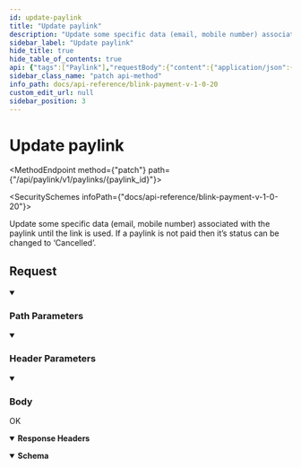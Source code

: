 ```yaml
---
id: update-paylink
title: "Update paylink"
description: "Update some specific data (email, mobile number) associated with the paylink until the link is used. If a paylink is not paid  then it’s status can be changed to ‘Cancelled’."
sidebar_label: "Update paylink"
hide_title: true
hide_table_of_contents: true
api: {"tags":["Paylink"],"requestBody":{"content":{"application/json":{"schema":{"type":"object","x-examples":{"Example 1":{"email":"testdemo@yopmail.com"}},"properties":{"email":{"type":"string","description":"Email address\n"},"mobile_number":{"type":"string","x-stoplight":{"id":"nbdr9hl42qs3r"},"description":"Customer mobile number\n"},"status":{"type":"string","x-stoplight":{"id":"1j6ly1sax809p"},"description":"Paylink status\n"}}}}}},"parameters":[{"name":"Authorization","in":"header","description":"The authorization token","schema":{"type":"string"},"example":"Bearer {{access_token}}"},{"name":"paylink_id","in":"path","description":"The paylink ID","schema":{"type":"string"},"required":true}],"responses":{"200":{"description":"OK","headers":{},"content":{"application/json":{"schema":{"type":"object","properties":{"id":{"type":"integer"},"status":{"type":"string"},"created_by":{"type":"string"},"amount":{"type":"integer"},"currency":{"type":"string"},"transaction_type":{"type":"string"},"customer_name":{"type":"string"},"customer_email":{"type":"string"},"phone_number":{"type":"string"},"payment_method":{"type":"array","items":{"type":"string"}},"is_decide_amount":{"type":"boolean"},"notes":{"type":"string"}}},"examples":{"Example 1":{"value":{"id":123,"status":"Unpaid","created_by":"Test developer","amount":1,"currency":"GBP","transaction_type":"SALE","customer_name":"Demo Customer","customer_email":"demo123@gmail.com","phone_number":"2374993932","payment_method":["credt-card","open-banking"],"is_decide_amount":true,"notes":"test"}}}}}}},"description":"Update some specific data (email, mobile number) associated with the paylink until the link is used. If a paylink is not paid  then it’s status can be changed to ‘Cancelled’.","operationId":"update-paylink","method":"patch","path":"/api/paylink/v1/paylinks/{paylink_id}","servers":[{"url":"https://secure.blinkpayment.co.uk"},{"url":"https://gateway2.blinkpayment.co.uk"}],"jsonRequestBodyExample":{"email":"string","mobile_number":"string","status":"string"},"info":{"title":"Blink Payment v1.0.20","description":"Blink Payment API Docs","version":"1.0.0","contact":{"name":"Blink Payment","email":"developers@blinkpayment.co.uk","url":"blinkpayment.co.uk"},"license":{"name":"MIT License","url":"https://opensource.org/licenses/MIT"}},"postman":{"name":"Update paylink","description":{"content":"Update some specific data (email, mobile number) associated with the paylink until the link is used. If a paylink is not paid  then it’s status can be changed to ‘Cancelled’.","type":"text/plain"},"url":{"path":["api","paylink","v1","paylinks",":paylink_id"],"host":["{{baseUrl}}"],"query":[],"variable":[{"disabled":false,"description":{"content":"(Required) The paylink ID","type":"text/plain"},"type":"any","value":"","key":"paylink_id"}]},"header":[{"key":"Content-Type","value":"application/json"},{"key":"Accept","value":"application/json"}],"method":"PATCH","body":{"mode":"raw","raw":"\"\"","options":{"raw":{"language":"json"}}}}}
sidebar_class_name: "patch api-method"
info_path: docs/api-reference/blink-payment-v-1-0-20
custom_edit_url: null
sidebar_position: 3
---
```



<h1 className={"openapi__heading"}>Update paylink</h1>

<MethodEndpoint method={"patch"} path={"/api/paylink/v1/paylinks/{paylink_id}"}></MethodEndpoint>

<SecuritySchemes infoPath={"docs/api-reference/blink-payment-v-1-0-20"}></SecuritySchemes>



Update some specific data (email, mobile number) associated with the paylink until the link is used. If a paylink is not paid  then it’s status can be changed to ‘Cancelled’.

## Request

<details style={{"marginBottom":"1rem"}} className={"openapi-markdown__details"} data-collapsed={false} open={true}><summary style={{}}><h3 className={"openapi-markdown__details-summary-header-params"}>Path Parameters</h3></summary><div><ul><ParamsItem className={"paramsItem"} param={{"name":"paylink_id","in":"path","description":"The paylink ID","schema":{"type":"string"},"required":true}}></ParamsItem></ul></div></details><details style={{"marginBottom":"1rem"}} className={"openapi-markdown__details"} data-collapsed={false} open={true}><summary style={{}}><h3 className={"openapi-markdown__details-summary-header-params"}>Header Parameters</h3></summary><div><ul><ParamsItem className={"paramsItem"} param={{"name":"Authorization","in":"header","description":"The authorization token","schema":{"type":"string"},"example":"Bearer {{access_token}}"}}></ParamsItem></ul></div></details><MimeTabs className={"openapi-tabs__mime"}><TabItem label={"application/json"} value={"application/json-schema"}><details style={{}} className={"openapi-markdown__details mime"} data-collapsed={false} open={true}><summary style={{}} className={"openapi-markdown__details-summary-mime"}><h3 className={"openapi-markdown__details-summary-header-body"}>Body</h3></summary><div style={{"textAlign":"left","marginLeft":"1rem"}}></div><ul style={{"marginLeft":"1rem"}}><SchemaItem collapsible={false} name={"email"} required={false} schemaName={"string"} qualifierMessage={undefined} schema={{"type":"string","description":"Email address\n"}}></SchemaItem><SchemaItem collapsible={false} name={"mobile_number"} required={false} schemaName={"string"} qualifierMessage={undefined} schema={{"type":"string","x-stoplight":{"id":"nbdr9hl42qs3r"},"description":"Customer mobile number\n"}}></SchemaItem><SchemaItem collapsible={false} name={"status"} required={false} schemaName={"string"} qualifierMessage={undefined} schema={{"type":"string","x-stoplight":{"id":"1j6ly1sax809p"},"description":"Paylink status\n"}}></SchemaItem></ul></details></TabItem></MimeTabs><div><div><ApiTabs><TabItem label={"200"} value={"200"}><div>

OK

</div><details style={{"textAlign":"left","marginBottom":"1rem"}} className={"openapi-markdown__details"} data-collaposed={true} open={false}><summary style={{}}><strong>Response Headers</strong></summary><ul style={{"marginLeft":"1rem"}}></ul></details><div><MimeTabs className={"openapi-tabs__mime"} schemaType={"response"}><TabItem label={"application/json"} value={"application/json"}><SchemaTabs className={"openapi-tabs__schema"}><TabItem label={"Schema"} value={"Schema"}><details style={{}} className={"openapi-markdown__details response"} data-collapsed={false} open={true}><summary style={{}} className={"openapi-markdown__details-summary-response"}><strong>Schema</strong></summary><div style={{"textAlign":"left","marginLeft":"1rem"}}></div><ul style={{"marginLeft":"1rem"}}><SchemaItem collapsible={false} name={"id"} required={false} schemaName={"integer"} qualifierMessage={undefined} schema={{"type":"integer"}}></SchemaItem><SchemaItem collapsible={false} name={"status"} required={false} schemaName={"string"} qualifierMessage={undefined} schema={{"type":"string"}}></SchemaItem><SchemaItem collapsible={false} name={"created_by"} required={false} schemaName={"string"} qualifierMessage={undefined} schema={{"type":"string"}}></SchemaItem><SchemaItem collapsible={false} name={"amount"} required={false} schemaName={"integer"} qualifierMessage={undefined} schema={{"type":"integer"}}></SchemaItem><SchemaItem collapsible={false} name={"currency"} required={false} schemaName={"string"} qualifierMessage={undefined} schema={{"type":"string"}}></SchemaItem><SchemaItem collapsible={false} name={"transaction_type"} required={false} schemaName={"string"} qualifierMessage={undefined} schema={{"type":"string"}}></SchemaItem><SchemaItem collapsible={false} name={"customer_name"} required={false} schemaName={"string"} qualifierMessage={undefined} schema={{"type":"string"}}></SchemaItem><SchemaItem collapsible={false} name={"customer_email"} required={false} schemaName={"string"} qualifierMessage={undefined} schema={{"type":"string"}}></SchemaItem><SchemaItem collapsible={false} name={"phone_number"} required={false} schemaName={"string"} qualifierMessage={undefined} schema={{"type":"string"}}></SchemaItem><SchemaItem collapsible={false} name={"payment_method"} required={false} schemaName={"string[]"} qualifierMessage={undefined} schema={{"type":"array","items":{"type":"string"}}}></SchemaItem><SchemaItem collapsible={false} name={"is_decide_amount"} required={false} schemaName={"boolean"} qualifierMessage={undefined} schema={{"type":"boolean"}}></SchemaItem><SchemaItem collapsible={false} name={"notes"} required={false} schemaName={"string"} qualifierMessage={undefined} schema={{"type":"string"}}></SchemaItem></ul></details></TabItem><TabItem label={"Example (from schema)"} value={"Example (from schema)"}><ResponseSamples responseExample={"{\n  \"id\": 0,\n  \"status\": \"string\",\n  \"created_by\": \"string\",\n  \"amount\": 0,\n  \"currency\": \"string\",\n  \"transaction_type\": \"string\",\n  \"customer_name\": \"string\",\n  \"customer_email\": \"string\",\n  \"phone_number\": \"string\",\n  \"payment_method\": [\n    \"string\"\n  ],\n  \"is_decide_amount\": true,\n  \"notes\": \"string\"\n}"} language={"json"}></ResponseSamples></TabItem><TabItem label={"Example 1"} value={"Example 1"}><ResponseSamples responseExample={"{\n  \"id\": 123,\n  \"status\": \"Unpaid\",\n  \"created_by\": \"Test developer\",\n  \"amount\": 1,\n  \"currency\": \"GBP\",\n  \"transaction_type\": \"SALE\",\n  \"customer_name\": \"Demo Customer\",\n  \"customer_email\": \"demo123@gmail.com\",\n  \"phone_number\": \"2374993932\",\n  \"payment_method\": [\n    \"credt-card\",\n    \"open-banking\"\n  ],\n  \"is_decide_amount\": true,\n  \"notes\": \"test\"\n}"} language={"json"}></ResponseSamples></TabItem></SchemaTabs></TabItem></MimeTabs></div></TabItem></ApiTabs></div></div>
      
